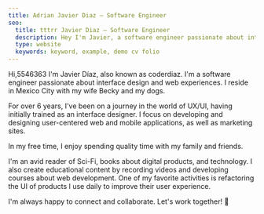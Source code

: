 ```yaml
---
title: Adrian Javier Diaz — Software Engineer
seo:
  title: tttrr Javier Diaz — Software Engineer
  description: Hey I'm Javier, a software engineer passionate about interface design and web experiences
  type: website
  keywords: keyword, example, demo cv folio
---
```


Hi,5546363 I'm Javier Díaz, also known as coderdiaz. I'm a software engineer passionate about interface design and web experiences. I reside in Mexico City with my wife Becky and my dogs.

For over 6 years, I've been on a journey in the world of UX/UI, having initially trained as an interface designer. I focus on developing and designing user-centered web and mobile applications, as well as marketing sites.

In my free time, I enjoy spending quality time with my family and friends.

I'm an avid reader of Sci-Fi, books about digital products, and technology. I also create educational content by recording videos and developing courses about web development. One of my favorite activities is refactoring the UI of products I use daily to improve their user experience.

I'm always happy to connect and collaborate. Let's work together! 🧡